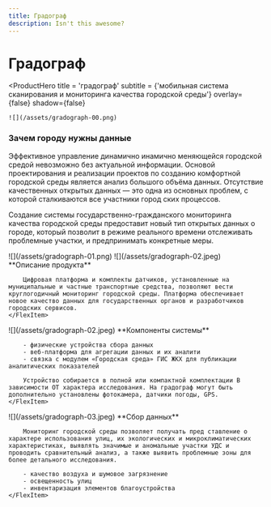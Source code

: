 ```yaml
---
title: Градограф
description: Isn't this awesome?
---
```


# Градограф

<ProductHero
    title = 'градограф'
    subtitle = {'мобильная система сканирования и мониторинга качества городской среды'}
    overlay={false}
    shadow={false}
>
    ![](/assets/gradograph-00.png)
</ProductHero>

### Зачем городу нужны данные

Эффективное управление динамично инамично меняющейся городской средой невозможно без актуальной информации. Основой проектирования и реализации проектов по созданию комфортной городской среды является анализ большого объёма данных. Отсутствие качественных открытых данных — это одна из основных проблем, с которой сталкиваются все участники город ских процессов.

Создание системы государственно-гражданского мониторинга качества городской среды предоставит новый тип открытых данных о городе, который позволит в режиме реального времени отслеживать проблемные участки, и предпринимать конкретные меры.

<Wide>
    ![](/assets/gradograph-01.png)
</Wide>

<Flex>
    <FlexItem>
        ![](/assets/gradograph-02.jpeg)
    </FlexItem>
    <FlexItem>
        **Описание продукта**

        Цифровая платформа и комплекты датчиков, установленные на муниципальные и частные транспортные средства, позволяют вести круглогодичный мониторинг городской среды. Платформа обеспечивает новое качество данных для государственных органов и разработчиков городских сервисов.
    </FlexItem>
</Flex>

<Flex>
    <FlexItem>
        ![](/assets/gradograph-02.jpeg)
    </FlexItem>
    <FlexItem>
        **Компоненты системы**

        - физические устройства сбора данных
        - веб-платформа для агрегации данных и их аналити
        - связка с модулем «Городская среда» ГИС ЖКХ для публикации аналитических показателей

        Устройство собирается в полной или компактной комплектации B зависимости OT характера исследования. На градограф могут быть дополнительно установлены фотокамера, датчики погоды, GPS.
    </FlexItem>
</Flex>

<Flex>
    <FlexItem>
        ![](/assets/gradograph-03.jpeg)
    </FlexItem>
    <FlexItem>
        **Сбор данных**
        
        Мониторинг городской среды позволяет получать пред ставление о характере использования улиц, их экологических и микроклиматических характеристиках, выявлять значимые и аномальные участки УДС и проводить сравнительный анализ, а также выявить проблемные зоны для более детального исследования.

        - качество воздуха и шумовое загрязнение
        - освещенность улиц
        - инвентаризация элементов благоустройства
    </FlexItem>
</Flex>
